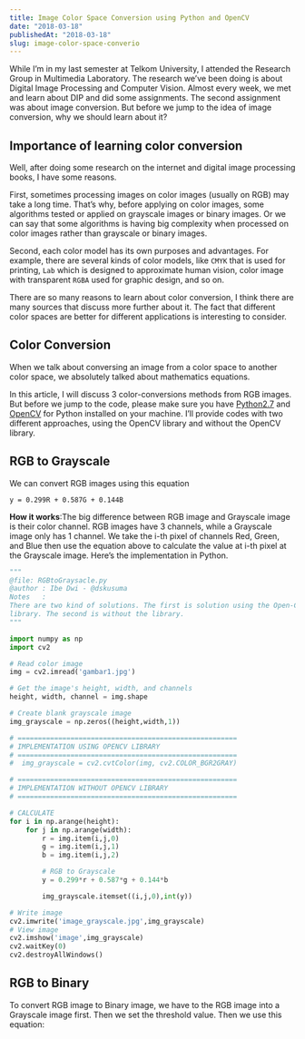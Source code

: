 ```yaml
---
title: Image Color Space Conversion using Python and OpenCV
date: "2018-03-18"
publishedAt: "2018-03-18"
slug: image-color-space-converio
---
```


While I’m in my last semester at Telkom University, I attended the Research Group in Multimedia Laboratory. The research we’ve been doing is about Digital Image Processing and Computer Vision. Almost every week, we met and learn about DIP and did some assignments. The second assignment was about image conversion. But before we jump to the idea of image conversion, why we should learn about it?

## Importance of learning color conversion

Well, after doing some research on the internet and digital image processing books, I have some reasons.

First, sometimes processing images on color images (usually on RGB) may take a long time. That’s why, before applying on color images, some algorithms tested or applied on grayscale images or binary images. Or we can say that some algorithms is having big complexity when processed on color images rather than grayscale or binary images.

Second, each color model has its own purposes and advantages. For example, there are several kinds of color models, like `CMYK` that is used for printing, `Lab` which is designed to approximate human vision, color image with transparent `RGBA` used for graphic design, and so on.

There are so many reasons to learn about color conversion, I think there are many sources that discuss more further about it. The fact that different color spaces are better for different applications is interesting to consider.

## Color Conversion

When we talk about conversing an image from a color space to another color space, we absolutely talked about mathematics equations.

In this article, I will discuss 3 color-conversions methods from RGB images. But before we jump to the code, please make sure you have [Python2.7](https://www.python.org/downloads/release/python-2714/) and [OpenCV](https://www.opencv.org/) for Python installed on your machine. I’ll provide codes with two different approaches, using the OpenCV library and without the OpenCV library.

## RGB to Grayscale

We can convert RGB images using this equation

```
y = 0.299R + 0.587G + 0.144B
```

**How it works**:The big difference between RGB image and Grayscale image is their color channel. RGB images have 3 channels, while a Grayscale image only has 1 channel. We take the i-th pixel of channels Red, Green, and Blue then use the equation above to calculate the value at i-th pixel at the Grayscale image. Here’s the implementation in Python.

```python
"""
@file: RGBtoGraysacle.py
@author : Ibe Dwi - @dskusuma
Notes   :
There are two kind of solutions. The first is solution using the Open-CV's
library. The second is without the library.
"""

import numpy as np
import cv2

# Read color image
img = cv2.imread('gambar1.jpg')

# Get the image's height, width, and channels
height, width, channel = img.shape

# Create blank grayscale image
img_grayscale = np.zeros((height,width,1))

# ======================================================
# IMPLEMENTATION USING OPENCV LIBRARY
# ======================================================
#  img_grayscale = cv2.cvtColor(img, cv2.COLOR_BGR2GRAY)

# ======================================================
# IMPLEMENTATION WITHOUT OPENCV LIBRARY
# ======================================================

# CALCULATE
for i in np.arange(height):
    for j in np.arange(width):
        r = img.item(i,j,0)
        g = img.item(i,j,1)
        b = img.item(i,j,2)

        # RGB to Grayscale
        y = 0.299*r + 0.587*g + 0.144*b

        img_grayscale.itemset((i,j,0),int(y))

# Write image
cv2.imwrite('image_grayscale.jpg',img_grayscale)
# View image
cv2.imshow('image',img_grayscale)
cv2.waitKey(0)
cv2.destroyAllWindows()
```

## RGB to Binary

To convert RGB image to Binary image, we have to the RGB image into a Grayscale image first. Then we set the threshold value. Then we use this equation:
